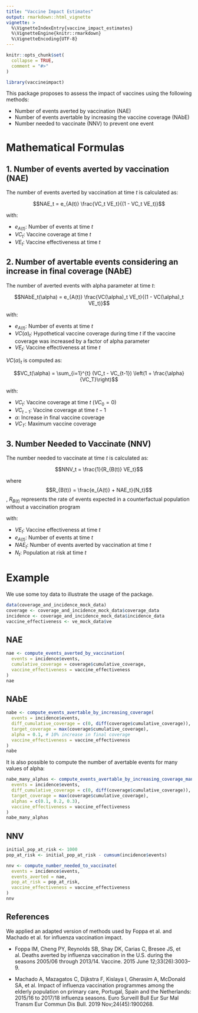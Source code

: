 ```yaml
---
title: "Vaccine Impact Estimates"
output: rmarkdown::html_vignette
vignette: >
  %\VignetteIndexEntry{vaccine_impact_estimates}
  %\VignetteEngine{knitr::rmarkdown}
  %\VignetteEncoding{UTF-8}
---
```


```r
knitr::opts_chunk$set(
  collapse = TRUE,
  comment = "#>"
)
```

```r
library(vaccineimpact)
```

This package proposes to assess the impact of vaccines using the following methods:

- Number of events averted by vaccination (NAE)
- Number of events avertable by increasing the vaccine coverage (NAbE)
- Number needed to vaccinate (NNV) to prevent one event

# Mathematical Formulas

## 1. Number of events averted by vaccination (NAE)

The number of events averted by vaccination at time $t$ is calculated as:

$$NAE_t = e_{A(t)} \frac{VC_t VE_t}{(1 - VC_t VE_t)}$$

with:

- $e_{A(t)}$: Number of events at time $t$
- $VC_t$: Vaccine coverage at time $t$
- $VE_t$: Vaccine effectiveness at time $t$

## 2. Number of avertable events considering an increase in final coverage (NAbE)

The number of averted events with alpha parameter at time $t$:

$$NAbE_t(\alpha) = e_{A(t)} \frac{VC(\alpha)_t VE_t}{(1 - VC(\alpha)_t VE_t)}$$

with:

- $e_{A(t)}$: Number of events at time $t$
- $VC(\alpha)_t$: Hypothetical vaccine coverage during time $t$ if the vaccine coverage was increased by a factor of alpha parameter
- $VE_t$: Vaccine effectiveness at time $t$

$VC(\alpha)_t$ is computed as:

$$VC_t(\alpha) = \sum_{i=1}^{t} (VC_t - VC_{t-1}) \left(1 + \frac{\alpha}{VC_T}\right)$$

with:

- $VC_t$: Vaccine coverage at time $t$ ($VC_0 = 0$)
- $VC_{t-1}$: Vaccine coverage at time $t-1$
- $\alpha$: Increase in final vaccine coverage
- $VC_T$: Maximum vaccine coverage

## 3. Number Needed to Vaccinate (NNV)

The number needed to vaccinate at time $t$ is calculated as:

$$NNV_t = \frac{1}{R_{B(t)} VE_t}$$

where $$R_{B(t)} = \frac{e_{A(t)} + NAE_t}{N_t}$$, $R_{B(t)}$ represents the rate of events expected in a counterfactual population without a vaccination program

with:

- $VE_t$: Vaccine effectiveness at time $t$
- $e_{A(t)}$: Number of events at time $t$
- $NAE_t$: Number of events averted by vaccination at time $t$
- $N_t$: Population at risk at time $t$

# Example

We use some toy data to illustrate the usage of the package.

```r
data(coverage_and_incidence_mock_data)
coverage <- coverage_and_incidence_mock_data$coverage_data
incidence <- coverage_and_incidence_mock_data$incidence_data
vaccine_effectiveness <- ve_mock_data$ve
```

## NAE

```r
nae <- compute_events_averted_by_vaccination(
  events = incidence$events,
  cumulative_coverage = coverage$cumulative_coverage,
  vaccine_effectiveness = vaccine_effectiveness
)
nae
```

## NAbE

```r
nabe <- compute_events_avertable_by_increasing_coverage(
  events = incidence$events,
  diff_cumulative_coverage = c(0, diff(coverage$cumulative_coverage)),
  target_coverage = max(coverage$cumulative_coverage),
  alpha = 0.1, # 10% increase in final coverage
  vaccine_effectiveness = vaccine_effectiveness
)
nabe
```

It is also possible to compute the number of avertable events for many values of alpha:

```r
nabe_many_alphas <- compute_events_avertable_by_increasing_coverage_many_alphas(
  events = incidence$events,
  diff_cumulative_coverage = c(0, diff(coverage$cumulative_coverage)),
  target_coverage = max(coverage$cumulative_coverage),
  alphas = c(0.1, 0.2, 0.3),
  vaccine_effectiveness = vaccine_effectiveness
)
nabe_many_alphas
```

## NNV

```r
initial_pop_at_risk <- 1000
pop_at_risk <- initial_pop_at_risk - cumsum(incidence$events)

nnv <- compute_number_needed_to_vaccinate(
  events = incidence$events,
  events_averted = nae,
  pop_at_risk = pop_at_risk,
  vaccine_effectiveness = vaccine_effectiveness
)
nnv
```

## References

We applied an adapted version of methods used by Foppa et al. and Machado et al. for influenza vaccination impact.

- Foppa IM, Cheng PY, Reynolds SB, Shay DK, Carias C, Bresee JS, et al. Deaths averted by influenza vaccination in the U.S. during the seasons 2005/06 through 2013/14. Vaccine. 2015 June 12;33(26):3003–9. 

-	Machado A, Mazagatos C, Dijkstra F, Kislaya I, Gherasim A, McDonald SA, et al. Impact of influenza vaccination programmes among the elderly population on primary care, Portugal, Spain and the Netherlands: 2015/16 to 2017/18 influenza seasons. Euro Surveill Bull Eur Sur Mal Transm Eur Commun Dis Bull. 2019 Nov;24(45):1900268. 
